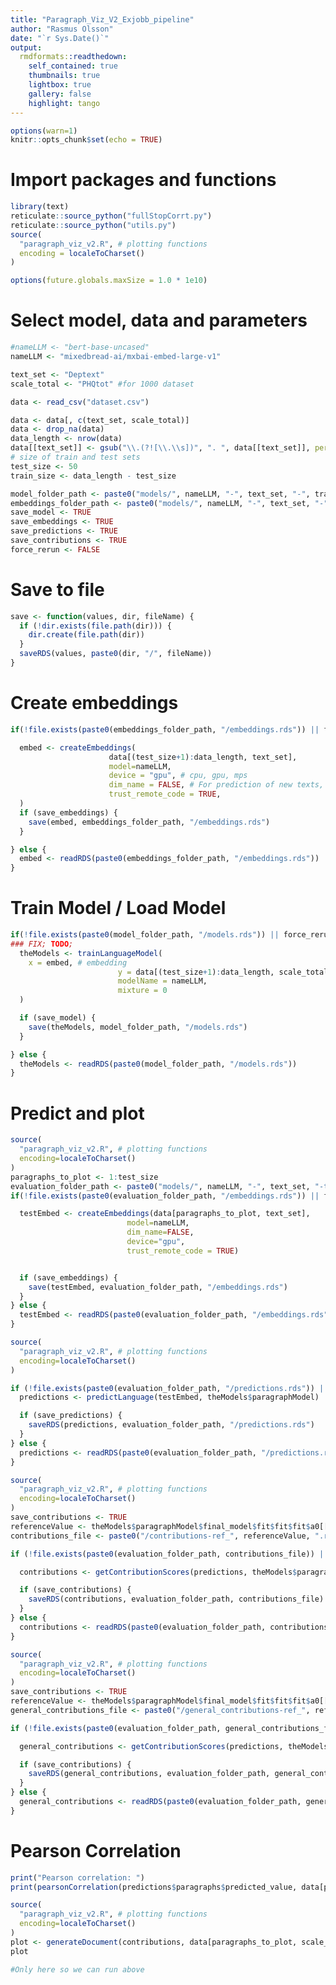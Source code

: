 ```yaml
---
title: "Paragraph_Viz_V2_Exjobb_pipeline"
author: "Rasmus Olsson"
date: "`r Sys.Date()`"
output:
  rmdformats::readthedown:
    self_contained: true
    thumbnails: true
    lightbox: true
    gallery: false
    highlight: tango
---
```


```r
options(warn=1)
knitr::opts_chunk$set(echo = TRUE)

```

# Import packages and functions
```r
library(text)
reticulate::source_python("fullStopCorrt.py")
reticulate::source_python("utils.py")
source(
  "paragraph_viz_v2.R", # plotting functions
  encoding = localeToCharset()
)

options(future.globals.maxSize = 1.0 * 1e10)

```

# Select model, data and parameters
```r
#nameLLM <- "bert-base-uncased"
nameLLM <- "mixedbread-ai/mxbai-embed-large-v1"

text_set <- "Deptext"
scale_total <- "PHQtot" #for 1000 dataset

data <- read_csv("dataset.csv")

data <- data[, c(text_set, scale_total)]
data <- drop_na(data)
data_length <- nrow(data)
data[[text_set]] <- gsub("\\.(?![\\.\\s])", ". ", data[[text_set]], perl = TRUE)
# size of train and test sets
test_size <- 50
train_size <- data_length - test_size

model_folder_path <- paste0("models/", nameLLM, "-", text_set, "-", train_size, "-ridge") # nolint: line_length_linter.
embeddings_folder_path <- paste0("models/", nameLLM, "-", text_set, "-", train_size)
save_model <- TRUE
save_embeddings <- TRUE
save_predictions <- TRUE
save_contributions <- TRUE
force_rerun <- FALSE
```

# Save to file
```r
save <- function(values, dir, fileName) {
  if (!dir.exists(file.path(dir))) {
    dir.create(file.path(dir))
  }
  saveRDS(values, paste0(dir, "/", fileName))
}

```


# Create embeddings
```r
if(!file.exists(paste0(embeddings_folder_path, "/embeddings.rds")) || force_rerun){

  embed <- createEmbeddings(
                      data[(test_size+1):data_length, text_set],
                      model=nameLLM,
                      device = "gpu", # cpu, gpu, mps
                      dim_name = FALSE, # For prediction of new texts, this param must be FALSE,
                      trust_remote_code = TRUE,
  )
  if (save_embeddings) {
    save(embed, embeddings_folder_path, "/embeddings.rds")
  }

} else {
  embed <- readRDS(paste0(embeddings_folder_path, "/embeddings.rds"))
}
```

# Train Model / Load Model
```r
if(!file.exists(paste0(model_folder_path, "/models.rds")) || force_rerun) {
### FIX; TODO;
  theModels <- trainLanguageModel(
    x = embed, # embedding
                        y = data[(test_size+1):data_length, scale_total], # scale values, target
                        modelName = nameLLM,
                        mixture = 0
  )

  if (save_model) {
    save(theModels, model_folder_path, "/models.rds")
  }

} else {
  theModels <- readRDS(paste0(model_folder_path, "/models.rds"))
}
```

# Predict and plot
```r
source(
  "paragraph_viz_v2.R", # plotting functions
  encoding=localeToCharset()
)
paragraphs_to_plot <- 1:test_size
evaluation_folder_path <- paste0("models/", nameLLM, "-", text_set, "-test_set-", test_size)
if(!file.exists(paste0(evaluation_folder_path, "/embeddings.rds")) || force_rerun) {

  testEmbed <- createEmbeddings(data[paragraphs_to_plot, text_set],
                          model=nameLLM,
                          dim_name=FALSE,
                          device="gpu",
                          trust_remote_code = TRUE)


  if (save_embeddings) {
    save(testEmbed, evaluation_folder_path, "/embeddings.rds")
  }
} else {
  testEmbed <- readRDS(paste0(evaluation_folder_path, "/embeddings.rds"))
}
```

```r
source(
  "paragraph_viz_v2.R", # plotting functions
  encoding=localeToCharset()
)

if (!file.exists(paste0(evaluation_folder_path, "/predictions.rds")) || force_rerun ) {
  predictions <- predictLanguage(testEmbed, theModels$paragraphModel)

  if (save_predictions) {
    saveRDS(predictions, evaluation_folder_path, "/predictions.rds")
  }
} else {
  predictions <- readRDS(paste0(evaluation_folder_path, "/predictions.rds"))
}
```

```r
source(
  "paragraph_viz_v2.R", # plotting functions
  encoding=localeToCharset()
)
save_contributions <- TRUE
referenceValue <- theModels$paragraphModel$final_model$fit$fit$fit$a0[[1]]
contributions_file <- paste0("/contributions-ref_", referenceValue, ".rds")

if (!file.exists(paste0(evaluation_folder_path, contributions_file)) || force_rerun) {

  contributions <- getContributionScores(predictions, theModels$paragraphModel, nameLLM, referenceValue, FALSE)

  if (save_contributions) {
    saveRDS(contributions, evaluation_folder_path, contributions_file)
  }
} else {
  contributions <- readRDS(paste0(evaluation_folder_path, contributions_file))
}

```

```r
source(
  "paragraph_viz_v2.R", # plotting functions
  encoding=localeToCharset()
)
save_contributions <- TRUE
referenceValue <- theModels$paragraphModel$final_model$fit$fit$fit$a0[[1]]
general_contributions_file <- paste0("/general_contributions-ref_", referenceValue, ".rds")

if (!file.exists(paste0(evaluation_folder_path, general_contributions_file)) || force_rerun ) {

  general_contributions <- getContributionScores(predictions, theModels$paragraphModel, nameLLM, referenceValue, TRUE)

  if (save_contributions) {
    saveRDS(general_contributions, evaluation_folder_path, general_contributions_file)
  }
} else {
  general_contributions <- readRDS(paste0(evaluation_folder_path, general_contributions_file))
}

```

# Pearson Correlation
```r
print("Pearson correlation: ")
print(pearsonCorrelation(predictions$paragraphs$predicted_value, data[paragraphs_to_plot,scale_total]))
```
```r
source(
  "paragraph_viz_v2.R", # plotting functions
  encoding=localeToCharset()
)
plot <- generateDocument(contributions, data[paragraphs_to_plot, scale_total], limits = c(0, 27), shapley = TRUE, filePath = paste0(model_folder_path, "/plot_paragraphs_", paragraphs_to_plot[1], "-", paragraphs_to_plot[length(paragraphs_to_plot)], "-shapley",".html"))
plot
```

```r
#Only here so we can run above
```